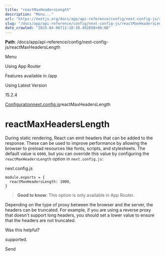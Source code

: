 ---
title: "reactMaxHeadersLength"
description: "Menu..."
url: "https://nextjs.org/docs/app/api-reference/config/next-config-js/reactMaxHeadersLength"
slug: "/docs/app/api-reference/config/next-config-js/reactMaxHeadersLength"
date_crawled: "2025-04-06T12:10:38.492898+00:00"
---

**Path**: /docs/app/api-reference/config/next-config-js/reactMaxHeadersLength

Menu

Using App Router

Features available in /app

Using Latest Version

15.2.4

[Configuration](/docs/app/api-reference/config)[next.config.js](/docs/app/api-reference/config/next-config-js)reactMaxHeadersLength

# reactMaxHeadersLength

During static rendering, React can emit headers that can be added to the response. These can be used to improve performance by allowing the browser to preload resources like fonts, scripts, and stylesheets. The default value is `6000`, but you can override this value by configuring the `reactMaxHeadersLength` option in `next.config.js`:

next.config.js

```
module.exports = {
  reactMaxHeadersLength: 1000,
}
```

> **Good to know**: This option is only available in App Router.

Depending on the type of proxy between the browser and the server, the headers can be truncated. For example, if you are using a reverse proxy that doesn't support long headers, you should set a lower value to ensure that the headers are not truncated.

Was this helpful?

supported.

Send